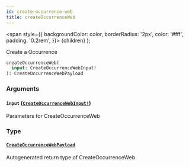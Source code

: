 ```yaml
---
id: create-occurrence-web
title: createOccurrenceWeb
---
```


<span
style={{
      backgroundColor: color,
      borderRadius: '2px',
      color: '#fff',
      padding: '0.2rem',
    }}>
{children}
</span>
);

Create a Occurrence

```graphql
createOccurrenceWeb(
  input: CreateOccurrenceWebInput!
): CreateOccurrenceWebPayload

```

### Arguments

#### `input` ([`CreateOccurrenceWebInput!`](/api/inputs/create-occurrence-web-input))

Parameters for CreateOccurrenceWeb

### Type

#### [`CreateOccurrenceWebPayload`](/api/objects/create-occurrence-web-payload)

Autogenerated return type of CreateOccurrenceWeb
